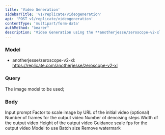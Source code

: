 ```yaml
---
title: 'Video Generation'
sidebarTitle: 'v1/replicate/videogeneration'
api: 'POST v1/replicate/videogeneration'
contentType: 'multipart/form-data'
authMethod: "bearer"
description: "Video Generation using the **anotherjesse/zeroscope-v2-xl** AI Model."
---
```

### Model
- anotherjesse/zeroscope-v2-xl: https://replicate.com/anotherjesse/zeroscope-v2-xl

### Query
<ParamField query="model" type="string" default="anotherjesse/zeroscope-v2-xl" required>
  The image model to be used; 
</ParamField>

### Body
<ParamField body="prompt" type="string" required>
  Input prompt 
</ParamField>
<ParamField body="negative_prompt" type="string" default="blurred, noisy, washed out, distorted, broken">
  Factor to scale image by
</ParamField>
<ParamField body="init_weight" type="float" default="0.5">
 URL of the initial video (optional)
</ParamField>
<ParamField body="num_frames" type="int" default="24">
 Number of frames for the output video
</ParamField>
<ParamField body="num_inferences_steps" type="int" default="50">
 Number of denoising steps
</ParamField>
<ParamField body="width" type="int" default="1024">
Width of the output video
</ParamField>
<ParamField body="height" type="int" default="1024">
Height of the output video
</ParamField>

<ParamField body="guidance_scale" type="float" default="17.5">
Guidance scale
</ParamField>

<ParamField body="fps" type="int" default="10">
fps for the output video
</ParamField>

<ParamField body="video_model" type="string" default="xl">
Model to use
</ParamField>

<ParamField body="batch_size" type="int" default="1">
Batch size
</ParamField>
<ParamField body="remove_watermark" type="boolean" default="false">
Remove watermark
</ParamField>
